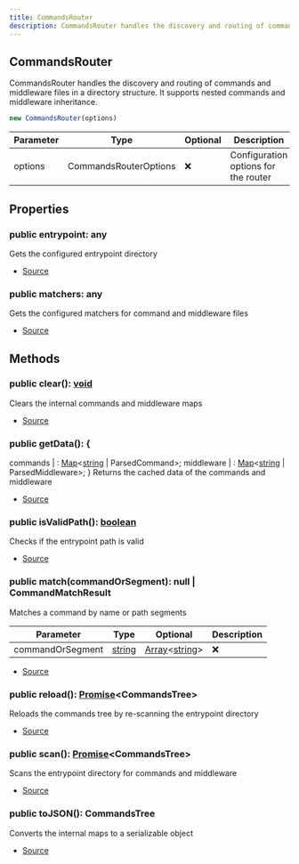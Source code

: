 ```yaml
---
title: CommandsRouter
description: CommandsRouter handles the discovery and routing of commands and middleware files in a directory structure. It supports nested commands and middleware inheritance.
---
```



## CommandsRouter
CommandsRouter handles the discovery and routing of commands and middleware files
in a directory structure. It supports nested commands and middleware inheritance.



```typescript
new CommandsRouter(options)
```
| Parameter | Type | Optional | Description |
| ----------- | ----------- | ----------- | ----------- |
| options | CommandsRouterOptions | ❌ | Configuration options for the router |


## Properties
### public entrypoint: any
Gets the configured entrypoint directory

- [Source](https://github.com/underctrl-io/commandkit/blob/f8cc07d11d2ae5ed7f529adff1649936223e27b2/packages/commandkit/src/app/router/CommandsRouter.ts#L118)
### public matchers: any
Gets the configured matchers for command and middleware files

- [Source](https://github.com/underctrl-io/commandkit/blob/f8cc07d11d2ae5ed7f529adff1649936223e27b2/packages/commandkit/src/app/router/CommandsRouter.ts#L125)

## Methods
### public clear(): [void](https://developer.mozilla.org/en-US/docs/Web/JavaScript/Reference/Global_Objects/undefined)
Clears the internal commands and middleware maps



- [Source](https://github.com/underctrl-io/commandkit/blob/f8cc07d11d2ae5ed7f529adff1649936223e27b2/packages/commandkit/src/app/router/CommandsRouter.ts#L237)
### public getData(): \{
  commands | : [Map](https://developer.mozilla.org/en-US/docs/Web/JavaScript/Reference/Global_Objects/Map)\<[string](https://developer.mozilla.org/en-US/docs/Web/JavaScript/Reference/Global_Objects/String) | ParsedCommand>;
  middleware | : [Map](https://developer.mozilla.org/en-US/docs/Web/JavaScript/Reference/Global_Objects/Map)\<[string](https://developer.mozilla.org/en-US/docs/Web/JavaScript/Reference/Global_Objects/String) | ParsedMiddleware>;
}
Returns the cached data of the commands and middleware



- [Source](https://github.com/underctrl-io/commandkit/blob/f8cc07d11d2ae5ed7f529adff1649936223e27b2/packages/commandkit/src/app/router/CommandsRouter.ts#L132)
### public isValidPath(): [boolean](https://developer.mozilla.org/en-US/docs/Web/JavaScript/Reference/Global_Objects/Boolean)
Checks if the entrypoint path is valid



- [Source](https://github.com/underctrl-io/commandkit/blob/f8cc07d11d2ae5ed7f529adff1649936223e27b2/packages/commandkit/src/app/router/CommandsRouter.ts#L142)
### public match(commandOrSegment): null | CommandMatchResult
Matches a command by name or path segments



| Parameter | Type | Optional | Description |
| ----------- | ----------- | ----------- | ----------- |
| commandOrSegment | [string](https://developer.mozilla.org/en-US/docs/Web/JavaScript/Reference/Global_Objects/String) | [Array](https://developer.mozilla.org/en-US/docs/Web/JavaScript/Reference/Global_Objects/Array)\<[string](https://developer.mozilla.org/en-US/docs/Web/JavaScript/Reference/Global_Objects/String)> | ❌ | Command name or array of path segments |


- [Source](https://github.com/underctrl-io/commandkit/blob/f8cc07d11d2ae5ed7f529adff1649936223e27b2/packages/commandkit/src/app/router/CommandsRouter.ts#L178)
### public reload(): [Promise](https://developer.mozilla.org/en-US/docs/Web/JavaScript/Reference/Global_Objects/Promise)\<CommandsTree>
Reloads the commands tree by re-scanning the entrypoint directory



- [Source](https://github.com/underctrl-io/commandkit/blob/f8cc07d11d2ae5ed7f529adff1649936223e27b2/packages/commandkit/src/app/router/CommandsRouter.ts#L229)
### public scan(): [Promise](https://developer.mozilla.org/en-US/docs/Web/JavaScript/Reference/Global_Objects/Promise)\<CommandsTree>
Scans the entrypoint directory for commands and middleware



- [Source](https://github.com/underctrl-io/commandkit/blob/f8cc07d11d2ae5ed7f529adff1649936223e27b2/packages/commandkit/src/app/router/CommandsRouter.ts#L246)
### public toJSON(): CommandsTree
Converts the internal maps to a serializable object



- [Source](https://github.com/underctrl-io/commandkit/blob/f8cc07d11d2ae5ed7f529adff1649936223e27b2/packages/commandkit/src/app/router/CommandsRouter.ts#L319)